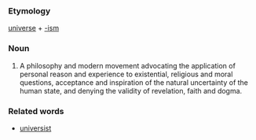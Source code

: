 ===Etymology===
[[universe]] + [[-ism]]

===Noun===
#A philosophy and modern movement advocating the application of personal reason and experience to existential, religious and moral questions, acceptance and inspiration of the natural uncertainty of the human state, and denying the validity of revelation, faith and dogma.

===Related words===
*[[universist]]